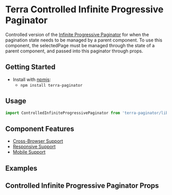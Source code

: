 


<Badge />

# Terra Controlled Infinite Progressive Paginator

Controlled version of the [Infinite Progressive Paginator](https://engineering.cerner.com/terra-core/components/terra-paginator/paginator/infinite-progressive-paginator) for when the pagination state needs to be managed by a parent component. To use this component, the selectedPage must be managed through the state of a parent component, and passed into this paginator through props.

## Getting Started

- Install with [npmjs](https://www.npmjs.com):
  - `npm install terra-paginator`

## Usage

```jsx
import ControlledInfiniteProgressivePaginator from 'terra-paginator/lib/ControlledInfiniteProgressivePaginator';
```

## Component Features

* [Cross-Browser Support](https://engineering.cerner.com/terra-ui/contributing/terra-ui/component-standards#cross-browser-support)
* [Responsive Support](https://engineering.cerner.com/terra-ui/contributing/terra-ui/component-standards#responsive-support)
* [Mobile Support](https://engineering.cerner.com/terra-ui/contributing/terra-ui/component-standards#mobile-support)

## Examples
<ControlledInfiniteProgressivePaginatorExample />

## Controlled Infinite Progressive Paginator Props
<ControlledInfiniteProgressivePaginatorPropsTable />
